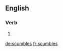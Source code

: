 ==English==

===Verb===
{{head|en|verb form}}

# {{en-third-person singular of|scumble}}

[[de:scumbles]]
[[fr:scumbles]]